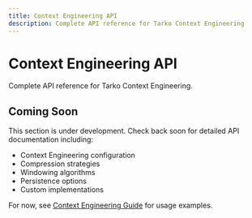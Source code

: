 ```yaml
---
title: Context Engineering API
description: Complete API reference for Tarko Context Engineering
---
```


# Context Engineering API

Complete API reference for Tarko Context Engineering.

## Coming Soon

This section is under development. Check back soon for detailed API documentation including:

- Context Engineering configuration
- Compression strategies
- Windowing algorithms
- Persistence options
- Custom implementations

For now, see [Context Engineering Guide](/guide/advanced/context-engineering) for usage examples.
